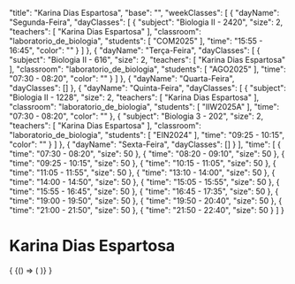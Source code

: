 
  "title": "Karina Dias Espartosa",
  "base": "",
  "weekClasses": [
    {
      "dayName": "Segunda-Feira",
      "dayClasses": [
        {
          "subject": "Biologia II - 2420",
          "size": 2,
          "teachers": [
            "Karina Dias Espartosa"
          ],
          "classroom": "laboratorio_de_biologia",
          "students": [
            "COM2025"
          ],
          "time": "15:55 - 16:45",
          "color": ""
        }
      ]
    },
    {
      "dayName": "Terça-Feira",
      "dayClasses": [
        {
          "subject": "Biologia II - 616",
          "size": 2,
          "teachers": [
            "Karina Dias Espartosa"
          ],
          "classroom": "laboratorio_de_biologia",
          "students": [
            "AGO2025"
          ],
          "time": "07:30 - 08:20",
          "color": ""
        }
      ]
    },
    {
      "dayName": "Quarta-Feira",
      "dayClasses": []
    },
    {
      "dayName": "Quinta-Feira",
      "dayClasses": [
        {
          "subject": "Biologia II - 1228",
          "size": 2,
          "teachers": [
            "Karina Dias Espartosa"
          ],
          "classroom": "laboratorio_de_biologia",
          "students": [
            "IIW2025A"
          ],
          "time": "07:30 - 08:20",
          "color": ""
        },
        {
          "subject": "Biologia 3 - 202",
          "size": 2,
          "teachers": [
            "Karina Dias Espartosa"
          ],
          "classroom": "laboratorio_de_biologia",
          "students": [
            "EIN2024"
          ],
          "time": "09:25 - 10:15",
          "color": ""
        }
      ]
    },
    {
      "dayName": "Sexta-Feira",
      "dayClasses": []
    }
  ],
  "time": [
    {
      "time": "07:30 - 08:20",
      "size": 50
    },
    {
      "time": "08:20 - 09:10",
      "size": 50
    },
    {
      "time": "09:25 - 10:15",
      "size": 50
    },
    {
      "time": "10:15 - 11:05",
      "size": 50
    },
    {
      "time": "11:05 - 11:55",
      "size": 50
    },
    {
      "time": "13:10 - 14:00",
      "size": 50
    },
    {
      "time": "14:00 - 14:50",
      "size": 50
    },
    {
      "time": "15:05 - 15:55",
      "size": 50
    },
    {
      "time": "15:55 - 16:45",
      "size": 50
    },
    {
      "time": "16:45 - 17:35",
      "size": 50
    },
    {
      "time": "19:00 - 19:50",
      "size": 50
    },
    {
      "time": "19:50 - 20:40",
      "size": 50
    },
    {
      "time": "21:00 - 21:50",
      "size": 50
    },
    {
      "time": "21:50 - 22:40",
      "size": 50
    }
  ]
}

# Karina Dias Espartosa

<div>
  {
    <BrowserOnly>
      {() => (
        <Grid
          title={data.title}
          weekClasses={data.weekClasses}
          time={data.time}
        />
      )}
    </BrowserOnly>
  }
</div>
